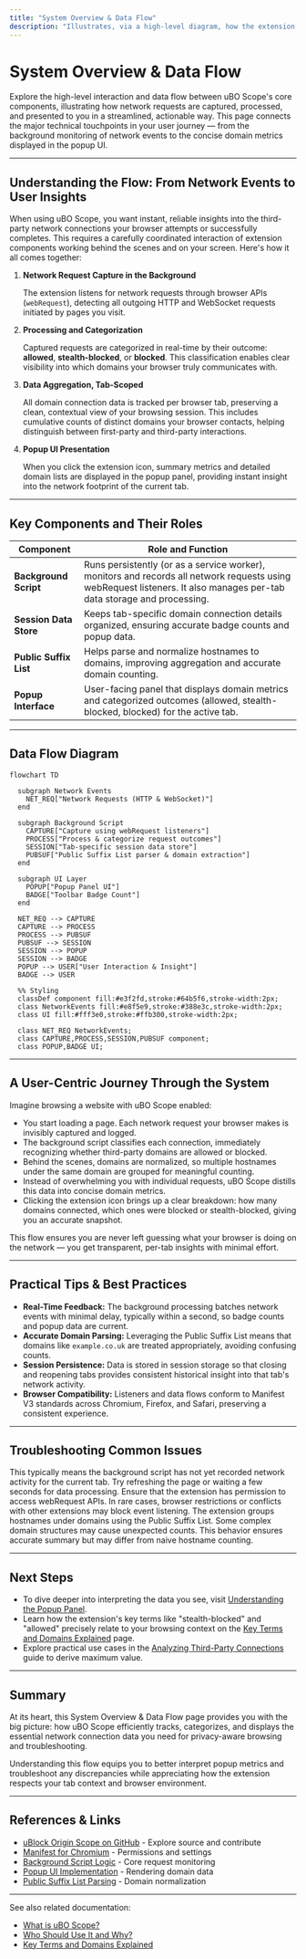 ```yaml
---
title: "System Overview & Data Flow"
description: "Illustrates, via a high-level diagram, how the extension's components interact: from capturing network requests in the background to surfacing domain metrics in the popup UI. Shows how network data is sourced, processed, and displayed, connecting major technical touchpoints in the user journey."
---
```


# System Overview & Data Flow

Explore the high-level interaction and data flow between uBO Scope's core components, illustrating how network requests are captured, processed, and presented to you in a streamlined, actionable way. This page connects the major technical touchpoints in your user journey — from the background monitoring of network events to the concise domain metrics displayed in the popup UI.

---

## Understanding the Flow: From Network Events to User Insights

When using uBO Scope, you want instant, reliable insights into the third-party network connections your browser attempts or successfully completes. This requires a carefully coordinated interaction of extension components working behind the scenes and on your screen. Here's how it all comes together:

1. **Network Request Capture in the Background**

   The extension listens for network requests through browser APIs (`webRequest`), detecting all outgoing HTTP and WebSocket requests initiated by pages you visit.

2. **Processing and Categorization**

   Captured requests are categorized in real-time by their outcome: **allowed**, **stealth-blocked**, or **blocked**. This classification enables clear visibility into which domains your browser truly communicates with.

3. **Data Aggregation, Tab-Scoped**

   All domain connection data is tracked per browser tab, preserving a clean, contextual view of your browsing session. This includes cumulative counts of distinct domains your browser contacts, helping distinguish between first-party and third-party interactions.

4. **Popup UI Presentation**

   When you click the extension icon, summary metrics and detailed domain lists are displayed in the popup panel, providing instant insight into the network footprint of the current tab.

---

## Key Components and Their Roles

| Component               | Role and Function                                                                                 |
|-------------------------|-------------------------------------------------------------------------------------------------|
| **Background Script**   | Runs persistently (or as a service worker), monitors and records all network requests using webRequest listeners. It also manages per-tab data storage and processing. |
| **Session Data Store**  | Keeps tab-specific domain connection details organized, ensuring accurate badge counts and popup data.                                   |
| **Public Suffix List**  | Helps parse and normalize hostnames to domains, improving aggregation and accurate domain counting.                                          |
| **Popup Interface**     | User-facing panel that displays domain metrics and categorized outcomes (allowed, stealth-blocked, blocked) for the active tab.              |

---

## Data Flow Diagram

```mermaid
flowchart TD

  subgraph Network Events
    NET_REQ["Network Requests (HTTP & WebSocket)"]
  end

  subgraph Background Script
    CAPTURE["Capture using webRequest listeners"]
    PROCESS["Process & categorize request outcomes"]
    SESSION["Tab-specific session data store"]
    PUBSUF["Public Suffix List parser & domain extraction"]
  end

  subgraph UI Layer
    POPUP["Popup Panel UI"]
    BADGE["Toolbar Badge Count"]
  end

  NET_REQ --> CAPTURE
  CAPTURE --> PROCESS
  PROCESS --> PUBSUF
  PUBSUF --> SESSION
  SESSION --> POPUP
  SESSION --> BADGE
  POPUP --> USER["User Interaction & Insight"]
  BADGE --> USER

  %% Styling
  classDef component fill:#e3f2fd,stroke:#64b5f6,stroke-width:2px;
  class NetworkEvents fill:#e8f5e9,stroke:#388e3c,stroke-width:2px;
  class UI fill:#fff3e0,stroke:#ffb300,stroke-width:2px;

  class NET_REQ NetworkEvents;
  class CAPTURE,PROCESS,SESSION,PUBSUF component;
  class POPUP,BADGE UI;

```


---

## A User-Centric Journey Through the System

Imagine browsing a website with uBO Scope enabled:

- You start loading a page. Each network request your browser makes is invisibly captured and logged.
- The background script classifies each connection, immediately recognizing whether third-party domains are allowed or blocked.
- Behind the scenes, domains are normalized, so multiple hostnames under the same domain are grouped for meaningful counting.
- Instead of overwhelming you with individual requests, uBO Scope distills this data into concise domain metrics.
- Clicking the extension icon brings up a clear breakdown: how many domains connected, which ones were blocked or stealth-blocked, giving you an accurate snapshot.

This flow ensures you are never left guessing what your browser is doing on the network — you get transparent, per-tab insights with minimal effort.

---

## Practical Tips & Best Practices

- **Real-Time Feedback:** The background processing batches network events with minimal delay, typically within a second, so badge counts and popup data are current.
- **Accurate Domain Parsing:** Leveraging the Public Suffix List means that domains like `example.co.uk` are treated appropriately, avoiding confusing counts.
- **Session Persistence:** Data is stored in session storage so that closing and reopening tabs provides consistent historical insight into that tab's network activity.
- **Browser Compatibility:** Listeners and data flows conform to Manifest V3 standards across Chromium, Firefox, and Safari, preserving a consistent experience.

---

## Troubleshooting Common Issues

<AccordionGroup title="Troubleshooting Data Flow and UI Updates">
<Accordion title="Popup Shows 'NO DATA' or Empty Lists">
This typically means the background script has not yet recorded network activity for the current tab. Try refreshing the page or waiting a few seconds for data processing.
</Accordion>
<Accordion title="Badge Count Not Updating">
Ensure that the extension has permission to access webRequest APIs. In rare cases, browser restrictions or conflicts with other extensions may block event listening.
</Accordion>
<Accordion title="Discrepancies in Domain Counts">
The extension groups hostnames under domains using the Public Suffix List. Some complex domain structures may cause unexpected counts. This behavior ensures accurate summary but may differ from naive hostname counting.
</Accordion>
</AccordionGroup>

---

## Next Steps

- To dive deeper into interpreting the data you see, visit [Understanding the Popup Panel](/guides/getting-started/understanding-popup).
- Learn how the extension's key terms like "stealth-blocked" and "allowed" precisely relate to your browsing context on the [Key Terms and Domains Explained](/overview/architecture-concepts/core-concepts) page.
- Explore practical use cases in the [Analyzing Third-Party Connections](/guides/core-workflows/analyzing-connections) guide to derive maximum value.


---

## Summary

At its heart, this System Overview & Data Flow page provides you with the big picture: how uBO Scope efficiently tracks, categorizes, and displays the essential network connection data you need for privacy-aware browsing and troubleshooting.

Understanding this flow equips you to better interpret popup metrics and troubleshoot any discrepancies while appreciating how the extension respects your tab context and browser environment.


---

## References & Links

- [uBlock Origin Scope on GitHub](https://github.com/gorhill/uBO-Scope) - Explore source and contribute
- [Manifest for Chromium](https://github.com/gorhill/uBO-Scope/blob/main/platform/chromium/manifest.json) - Permissions and settings
- [Background Script Logic](https://github.com/gorhill/uBO-Scope/blob/main/js/background.js) - Core request monitoring
- [Popup UI Implementation](https://github.com/gorhill/uBO-Scope/blob/main/js/popup.js) - Rendering domain data
- [Public Suffix List Parsing](https://github.com/gorhill/uBO-Scope/blob/main/js/background.js#L54) - Domain normalization


---

See also related documentation:

- [What is uBO Scope?](/overview/intro-value/product-purpose)
- [Who Should Use It and Why?](/overview/intro-value/target-audience-usecases)
- [Key Terms and Domains Explained](/overview/architecture-concepts/core-concepts)
